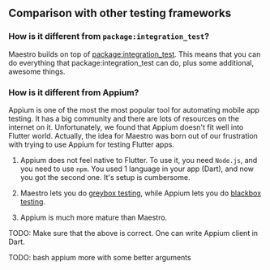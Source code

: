 ## Comparison with other testing frameworks

### How is it different from `package:integration_test`?

Maestro builds on top of [package:integration_test][package_integration_test].
This means that you can do everything that package:integration_test can do, plus
some additional, awesome things.

### How is it different from Appium?

Appium is one of the most the most popular tool for automating mobile app
testing. It has a big community and there are lots of resources on the internet
on it. Unfortunately, we found that Appium doesn't fit well into Flutter world.
Actually, the idea for Maestro was born out of our frustration with trying to
use Appium for testing Flutter apps.

1. Appium does not feel native to Flutter. To use it, you need `Node.js`, and
   you need to use `npm`. You used 1 language in your app (Dart), and now you
   got the second one. It's setup is cumbersome.

1. Maestro lets you do [greybox testing][greybox], while Appium lets you do
   [blackbox testing][blackbox].

1. Appium is much more mature than Maestro.

TODO: Make sure that the above is correct. One can write Appium client in Dart.

TODO: bash appium more with some better arguments

[appium]: https://appium.io
[greybox]: https://en.wikipedia.org/wiki/Gray_box_testing
[blackbox]: https://en.wikipedia.org/wiki/Black-box_testing
[package_integration_test]: https://github.com/flutter/flutter/tree/master/packages/integration_test
